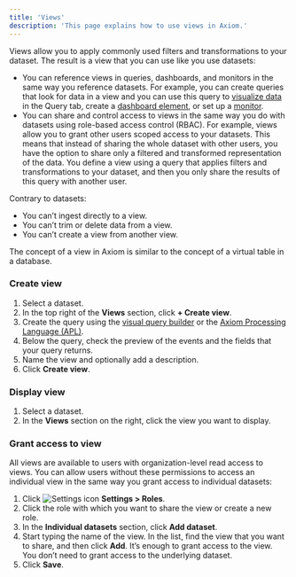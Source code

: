 ```yaml
---
title: 'Views'
description: 'This page explains how to use views in Axiom.'
---
```


Views allow you to apply commonly used filters and transformations to your dataset. The result is a view that you can use like you use datasets:

- You can reference views in queries, dashboards, and monitors in the same way you reference datasets. For example, you can create queries that look for data in a view and you can use this query to [visualize data](/query-data/explore) in the Query tab, create a [dashboard element](/dashboard-elements/create), or set up a [monitor](/monitor-data/monitors).
- You can share and control access to views in the same way you do with datasets using role-based access control (RBAC). For example, views allow you to grant other users scoped access to your datasets. This means that instead of sharing the whole dataset with other users, you have the option to share only a filtered and transformed representation of the data. You define a view using a query that applies filters and transformations to your dataset, and then you only share the results of this query with another user.

Contrary to datasets:

- You can’t ingest directly to a view.
- You can’t trim or delete data from a view.
- You can’t create a view from another view.

The concept of a view in Axiom is similar to the concept of a virtual table in a database.

### Create view

1. Select a dataset.
1. In the top right of the **Views** section, click **+ Create view**.
1. Create the query using the [visual query builder](/query-data/explore#create-a-query-using-the-visual-query-builder) or the [Axiom Processing Language (APL)](/query-data/explore#create-a-query-using-apl).
1. Below the query, check the preview of the events and the fields that your query returns.
1. Name the view and optionally add a description.
1. Click **Create view**.

### Display view

1. Select a dataset.
1. In the **Views** section on the right, click the view you want to display.

### Grant access to view

All views are available to users with organization-level read access to views. You can allow users without these permissions to access an individual view in the same way you grant access to individual datasets:

1. Click <img src="/doc-assets/icons/settings.svg" className="inline-icon" alt="Settings icon" /> **Settings > Roles**.
1. Click the role with which you want to share the view or create a new role.
1. In the **Individual datasets** section, click **Add dataset**.
1. Start typing the name of the view. In the list, find the view that you want to share, and then click **Add**.
    <Note>
        It’s enough to grant access to the view. You don’t need to grant access to the underlying dataset.
    </Note>
1. Click **Save**.